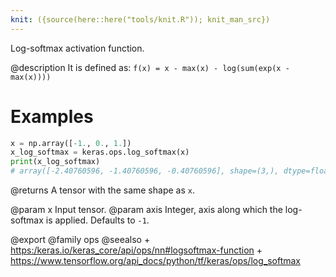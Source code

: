 ```yaml
---
knit: ({source(here::here("tools/knit.R")); knit_man_src})
---
```

Log-softmax activation function.

@description
It is defined as:
`f(x) = x - max(x) - log(sum(exp(x - max(x))))`

# Examples
```python
x = np.array([-1., 0., 1.])
x_log_softmax = keras.ops.log_softmax(x)
print(x_log_softmax)
# array([-2.40760596, -1.40760596, -0.40760596], shape=(3,), dtype=float64)
```

@returns
A tensor with the same shape as `x`.

@param x Input tensor.
@param axis Integer, axis along which the log-softmax is applied.
    Defaults to `-1`.

@export
@family ops
@seealso
+ <https:/keras.io/keras_core/api/ops/nn#logsoftmax-function>
+ <https://www.tensorflow.org/api_docs/python/tf/keras/ops/log_softmax>
